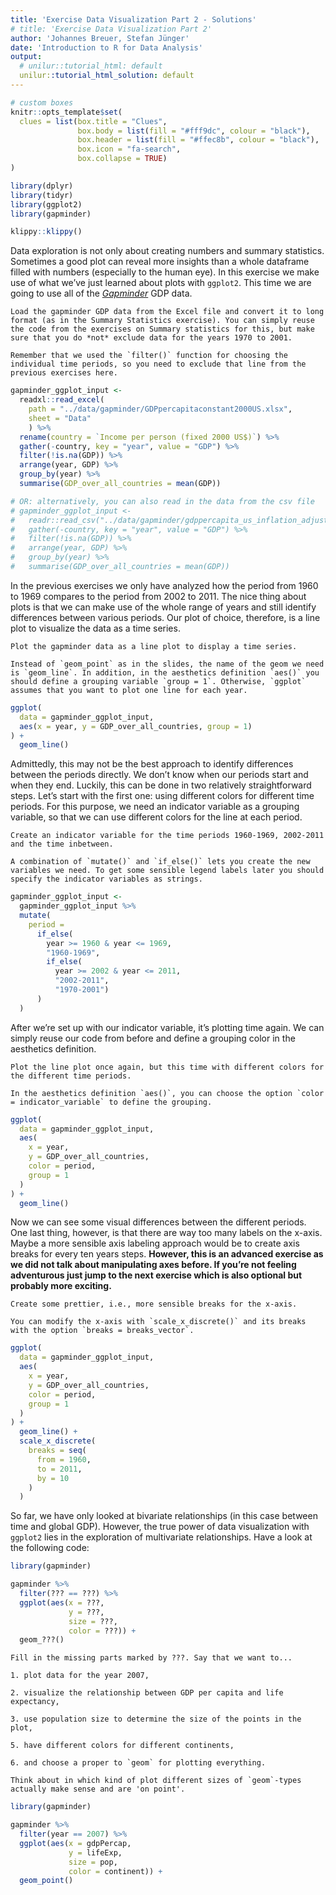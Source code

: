 ```yaml
---
title: 'Exercise Data Visualization Part 2 - Solutions'
# title: 'Exercise Data Visualization Part 2'
author: 'Johannes Breuer, Stefan Jünger'
date: 'Introduction to R for Data Analysis'
output:
  # unilur::tutorial_html: default
  unilur::tutorial_html_solution: default
---
```


```r
# custom boxes
knitr::opts_template$set(
  clues = list(box.title = "Clues",
               box.body = list(fill = "#fff9dc", colour = "black"),
               box.header = list(fill = "#ffec8b", colour = "black"),
               box.icon = "fa-search",
               box.collapse = TRUE)
)

library(dplyr)
library(tidyr)
library(ggplot2)
library(gapminder)
```

```r
klippy::klippy()
```

Data exploration is not only about creating numbers and summary statistics. Sometimes a good plot can reveal more insights than a whole dataframe filled with numbers (especially to the human eye). In this exercise we make use of what we've just learned about plots with `ggplot2`. This time we are going to use all of the [*Gapminder*](https://www.gapminder.org/) GDP data.

```block
Load the gapminder GDP data from the Excel file and convert it to long format (as in the Summary Statistics exercise). You can simply reuse the code from the exercises on Summary statistics for this, but make sure that you do *not* exclude data for the years 1970 to 2001.
```

```block
Remember that we used the `filter()` function for choosing the individual time periods, so you need to exclude that line from the previous exercises here.
```

```r
gapminder_ggplot_input <- 
  readxl::read_excel(
    path = "../data/gapminder/GDPpercapitaconstant2000US.xlsx",
    sheet = "Data"
    ) %>% 
  rename(country = `Income per person (fixed 2000 US$)`) %>%
  gather(-country, key = "year", value = "GDP") %>% 
  filter(!is.na(GDP)) %>% 
  arrange(year, GDP) %>%
  group_by(year) %>% 
  summarise(GDP_over_all_countries = mean(GDP))

# OR: alternatively, you can also read in the data from the csv file
# gapminder_ggplot_input <- 
#   readr::read_csv("../data/gapminder/gdppercapita_us_inflation_adjusted.csv") %>% 
#   gather(-country, key = "year", value = "GDP") %>% 
#   filter(!is.na(GDP)) %>% 
#   arrange(year, GDP) %>%
#   group_by(year) %>% 
#   summarise(GDP_over_all_countries = mean(GDP))
```

In the previous exercises we only have analyzed how the period from 1960 to 1969 compares to the period from 2002 to 2011. The nice thing about plots is that we can make use of the whole range of years and still identify differences between various periods. Our plot of choice, therefore, is a line plot to visualize the data as a time series.

```block
Plot the gapminder data as a line plot to display a time series.
```

```block
Instead of `geom_point` as in the slides, the name of the geom we need is `geom_line`. In addition, in the aesthetics definition `aes()` you should define a grouping variable `group = 1`. Otherwise, `ggplot` assumes that you want to plot one line for each year.
```

```r
ggplot(
  data = gapminder_ggplot_input,
  aes(x = year, y = GDP_over_all_countries, group = 1)
) +
  geom_line()
```

Admittedly, this may not be the best approach to identify differences between the periods directly. We don't know when our periods start and when they end. Luckily, this can be done in two relatively straightforward steps. Let's start with the first one: using different colors for different time periods. For this purpose, we need an indicator variable as a grouping variable, so that we can use different colors for the line at each period.

```block
Create an indicator variable for the time periods 1960-1969, 2002-2011 and the time inbetween.
```

```block
A combination of `mutate()` and `if_else()` lets you create the new variables we need. To get some sensible legend labels later you should specify the indicator variables as strings.
```

```r
gapminder_ggplot_input <-
  gapminder_ggplot_input %>% 
  mutate(
    period = 
      if_else(
        year >= 1960 & year <= 1969, 
        "1960-1969",
        if_else(
          year >= 2002 & year <= 2011, 
          "2002-2011", 
          "1970-2001")
      )
  )
```

After we're set up with our indicator variable, it's plotting time again. We can simply reuse our code from before and define a grouping color in the aesthetics definition.

```block
Plot the line plot once again, but this time with different colors for the different time periods.
```

```block
In the aesthetics definition `aes()`, you can choose the option `color = indicator_variable` to define the grouping.
```

```r
ggplot(
  data = gapminder_ggplot_input,
  aes(
    x = year, 
    y = GDP_over_all_countries, 
    color = period, 
    group = 1
  )
) +
  geom_line()
```

Now we can see some visual differences between the different periods. One last thing, however, is that there are way too many labels on the x-axis. Maybe a more sensible axis labeling approach would be to create axis breaks for every ten years steps. **However, this is an advanced exercise as we did not talk about manipulating axes before. If you're not feeling adventurous just jump to the next exercise which is also optional but probably more exciting.**

```block
Create some prettier, i.e., more sensible breaks for the x-axis.
```

```block
You can modify the x-axis with `scale_x_discrete()` and its breaks with the option `breaks = breaks_vector`.
```

```r
ggplot(
  data = gapminder_ggplot_input,
  aes(
    x = year, 
    y = GDP_over_all_countries, 
    color = period, 
    group = 1
  )
) +
  geom_line() +
  scale_x_discrete(
    breaks = seq(
      from = 1960, 
      to = 2011,
      by = 10
    )
  )
```

So far, we have only looked at bivariate relationships (in this case between time and global GDP). However, the true power of data visualization with `ggplot2` lies in the exploration of multivariate relationships. Have a look at the following code:

```r
library(gapminder)

gapminder %>% 
  filter(??? == ???) %>% 
  ggplot(aes(x = ???,
             y = ???,
             size = ???,
             color = ???)) +
  geom_???()
```

```block
Fill in the missing parts marked by ???. Say that we want to...

1. plot data for the year 2007,

2. visualize the relationship between GDP per capita and life expectancy,

3. use population size to determine the size of the points in the plot,

5. have different colors for different continents,

6. and choose a proper to `geom` for plotting everything.

```

```block
Think about in which kind of plot different sizes of `geom`-types actually make sense and are 'on point'.
```

```r
library(gapminder)

gapminder %>% 
  filter(year == 2007) %>% 
  ggplot(aes(x = gdpPercap,
             y = lifeExp,
             size = pop,
             color = continent)) +
  geom_point()
```
